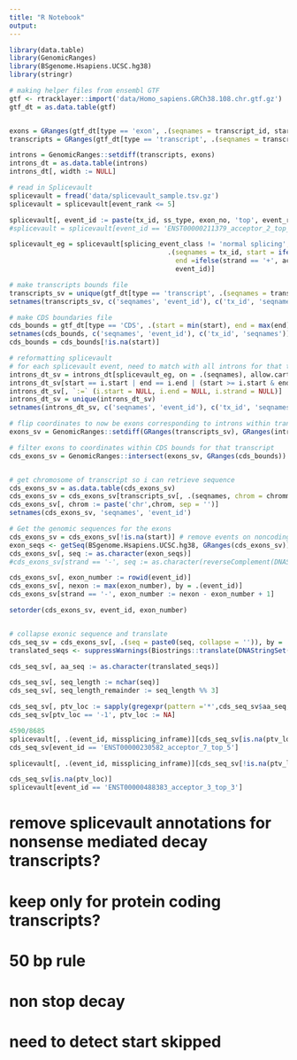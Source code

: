 ```yaml
---
title: "R Notebook"
output: 
---
```



```r
library(data.table)
library(GenomicRanges)
library(BSgenome.Hsapiens.UCSC.hg38)
library(stringr)
```

```r
# making helper files from ensembl GTF
gtf <- rtracklayer::import('data/Homo_sapiens.GRCh38.108.chr.gtf.gz')
gtf_dt = as.data.table(gtf)


exons = GRanges(gtf_dt[type == 'exon', .(seqnames = transcript_id, start, end, width , strand, exon_number)])
transcripts = GRanges(gtf_dt[type == 'transcript', .(seqnames = transcript_id, start, end, width , strand)])

introns = GenomicRanges::setdiff(transcripts, exons)
introns_dt = as.data.table(introns)
introns_dt[, width := NULL]
```


```r
# read in Splicevault
splicevault = fread('data/splicevault_sample.tsv.gz')
splicevault = splicevault[event_rank <= 5]

splicevault[, event_id := paste(tx_id, ss_type, exon_no, 'top', event_rank, sep = '_')]
#splicevault = splicevault[event_id == 'ENST00000211379_acceptor_2_top_2']

splicevault_eg = splicevault[splicing_event_class != 'normal splicing', 
                                        .(seqnames = tx_id, start = ifelse(strand == '+', donor_pos, acceptor_pos), 
                                          end =ifelse(strand == '+', acceptor_pos, donor_pos), strand, event_rank,
                                          event_id)]

```



```r
# make transcripts bounds file
transcripts_sv = unique(gtf_dt[type == 'transcript', .(seqnames = transcript_id, start, end, chrommask = seqnames, strand)])[unique(splicevault_eg[, .(seqnames, event_id)]), on = .(seqnames)]
setnames(transcripts_sv, c('seqnames', 'event_id'), c('tx_id', 'seqnames'))

# make CDS boundaries file
cds_bounds = gtf_dt[type == 'CDS', .(start = min(start), end = max(end)), by = .(seqnames = transcript_id, strand)][unique(splicevault_eg[, .(seqnames, event_id)]), on = .(seqnames)]
setnames(cds_bounds, c('seqnames', 'event_id'), c('tx_id', 'seqnames'))
cds_bounds = cds_bounds[!is.na(start)]

```


```r
# reformatting splicevault
# for each splicevault event, need to match with all introns for that transcript
introns_dt_sv = introns_dt[splicevault_eg, on = .(seqnames), allow.cartesian = TRUE]
introns_dt_sv[start == i.start | end == i.end | (start >= i.start & end <= i.end), `:=` (start = i.start, end = i.end)]
introns_dt_sv[, `:=` (i.start = NULL, i.end = NULL, i.strand = NULL)]
introns_dt_sv = unique(introns_dt_sv)
setnames(introns_dt_sv, c('seqnames', 'event_id'), c('tx_id', 'seqnames'))
```


```r
# flip coordinates to now be exons corresponding to introns within transcript boundaries
exons_sv = GenomicRanges::setdiff(GRanges(transcripts_sv), GRanges(introns_dt_sv))

# filter exons to coordinates within CDS bounds for that transcript
cds_exons_sv = GenomicRanges::intersect(exons_sv, GRanges(cds_bounds))


# get chromosome of transcript so i can retrieve sequence
cds_exons_sv = as.data.table(cds_exons_sv)
cds_exons_sv = cds_exons_sv[transcripts_sv[, .(seqnames, chrom = chrommask)], on = .(seqnames)]
cds_exons_sv[, chrom := paste('chr',chrom, sep = '')]
setnames(cds_exons_sv, 'seqnames', 'event_id')

# Get the genomic sequences for the exons
cds_exons_sv = cds_exons_sv[!is.na(start)] # remove events on noncoding transcripts
exon_seqs <- getSeq(BSgenome.Hsapiens.UCSC.hg38, GRanges(cds_exons_sv))
cds_exons_sv[, seq := as.character(exon_seqs)]
#cds_exons_sv[strand == '-', seq := as.character(reverseComplement(DNAStringSet(cds_exons_sv[strand == '-', seq])))]

```


```r
cds_exons_sv[, exon_number := rowid(event_id)]
cds_exons_sv[, nexon := max(exon_number), by = .(event_id)]
cds_exons_sv[strand == '-', exon_number := nexon - exon_number + 1]

setorder(cds_exons_sv, event_id, exon_number)


# collapse exonic sequence and translate
cds_seq_sv = cds_exons_sv[, .(seq = paste0(seq, collapse = '')), by = .(event_id)]
translated_seqs <- suppressWarnings(Biostrings::translate(DNAStringSet(cds_seq_sv$seq)))

cds_seq_sv[, aa_seq := as.character(translated_seqs)]

cds_seq_sv[, seq_length := nchar(seq)]
cds_seq_sv[, seq_length_remainder := seq_length %% 3]

cds_seq_sv[, ptv_loc := sapply(gregexpr(pattern ='*',cds_seq_sv$aa_seq, fixed = TRUE), '[[', 1)]
cds_seq_sv[ptv_loc == '-1', ptv_loc := NA]

4590/8685
splicevault[, .(event_id, missplicing_inframe)][cds_seq_sv[is.na(ptv_loc)], on = .(event_id)][missplicing_inframe == FALSE]
cds_seq_sv[event_id == 'ENST00000230582_acceptor_7_top_5']

splicevault[, .(event_id, missplicing_inframe)][cds_seq_sv[!is.na(ptv_loc)], on = .(event_id)][missplicing_inframe == TRUE]

cds_seq_sv[is.na(ptv_loc)]
splicevault[event_id == 'ENST00000488383_acceptor_3_top_3']


```


# remove splicevault annotations for nonsense mediated decay transcripts?
# keep only for protein coding transcripts?


# 50 bp rule
# non stop decay
# need to detect start skipped





